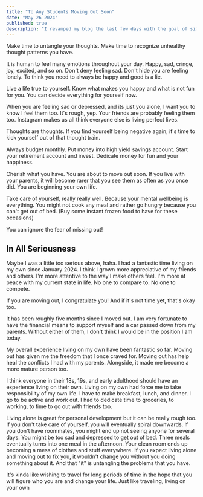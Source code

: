 ```yaml
---
title: "To Any Students Moving Out Soon"
date: "May 26 2024"
published: true
description: "I revamped my blog the last few days with the goal of simplicity."
---
```


Make time to untangle your thoughts. Make time to recognize unhealthy thought patterns you have.

It is human to feel many emotions throughout your day. Happy, sad, cringe, joy, excited, and so on. Don't deny feeling sad. Don't hide you are feeling lonely. To think you need to always be happy and good is a lie.

Live a life true to yourself. Know what makes you happy and what is not fun for you. You can decide everything for yourself now.

When you are feeling sad or depressed, and its just you alone, I want you to know I feel them too. It's rough, yep. Your friends are probably feeling them too. Instagram makes us all think everyone else is living perfect lives.

Thoughts are thoughts. If you find yourself being negative again, it's time to kick yourself out of that thought train.

Always budget monthly. Put money into high yield savings account. Start your retirement account and invest. Dedicate money for fun and your happiness.

Cherish what you have. You are about to move out soon. If you live with your parents, it will become rarer that you see them as often as you once did. You are beginning your own life.

Take care of yourself, really really well. Because your mental wellbeing is everything. You might not cook any meal and rather go hungry because you can't get out of bed. (Buy some instant frozen food to have for these occasions)

You can ignore the fear of missing out!

## In All Seriousness

Maybe I was a little too serious above, haha. I had a fantastic time living on my own since January 2024. I think I grown more appreciative of my friends and others. I'm more attentive to the way I make others feel. I'm more at peace with my current state in life. No one to compare to. No one to compete.

If you are moving out, I congratulate you! And if it's not time yet, that's okay too.

It has been roughly five months since I moved out. I am very fortunate to have the financial means to support myself and a car passed down from my parents. Without either of them, I don't think I would be in the position I am today.

My overall experience living on my own have been fantastic so far. Moving out has given me the freedom that I once craved for. Moving out has help heal the conflicts I had with my parents. Alongside, it made me become a more mature person too.

I think everyone in their 18s, 19s, and early adulthood should have an experience living on their own. Living on my own had force me to take responsibility of my own life. I have to make breakfast, lunch, and dinner. I go to be active and work out. I had to dedicate time to groceries, to working, to time to go out with friends too.

Living alone is great for personal development but it can be really rough too. If you don't take care of yourself, you will eventually spiral downwards. If you don't have roommates, you might end up not seeing anyone for several days. You might be too sad and depressed to get out of bed. Three meals eventually turns into one meal in the afternoon. Your clean room ends up becoming a mess of clothes and stuff everywhere. If you expect living alone and moving out to fix you, it wouldn't change you without you doing something about it. And that "it" is untangling the problems that you have.

It's kinda like wishing to travel for long periods of time in the hope that you will figure who you are and change your life. Just like traveling, living on your own
